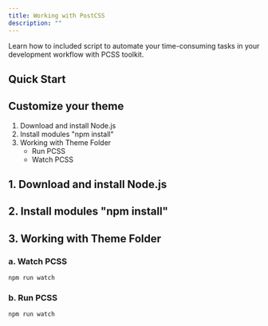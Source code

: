 ```yaml
---
title: Working with PostCSS
description: ""
---
```


Learn how to included script to automate your time-consuming tasks in your development workflow with PCSS toolkit.

## Quick Start

## Customize your theme

1. Download and install Node.js
1. Install modules "npm install"
1. Working with Theme Folder
   - Run PCSS
   - Watch PCSS

## 1. Download and install Node.js

## 2. Install modules "npm install"

## 3. Working with Theme Folder

### a. Watch PCSS

```shell
npm run watch
```

### b. Run PCSS

```shell
npm run watch
```
